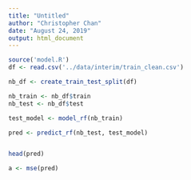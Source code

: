 ```yaml
---
title: "Untitled"
author: "Christopher Chan"
date: "August 24, 2019"
output: html_document
---
```


```r
source('model.R')
df <- read.csv('../data/interim/train_clean.csv')
```


```r
nb_df <- create_train_test_split(df)

nb_train <- nb_df$train
nb_test <- nb_df$test
```


```r
test_model <- model_rf(nb_train)
```


```r
pred <- predict_rf(nb_test, test_model)


head(pred)
```

```r
a <- mse(pred)
```

